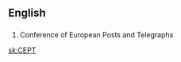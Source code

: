 {{see also|'cept}}
==English==

==={{initialism-old|en}}===
{{head|en}}

# Conference of European Posts and Telegraphs

[[sk:CEPT]]